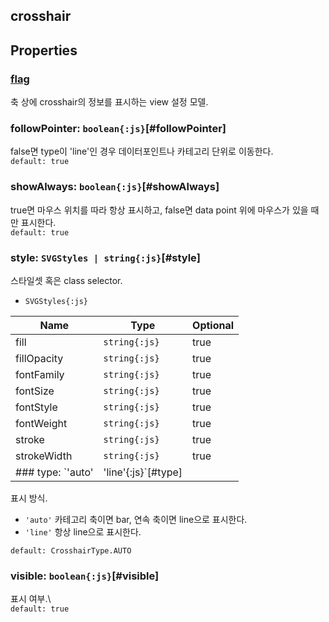 ## crosshair

## Properties

### [flag](./linear/flag)
축 상에 crosshair의 정보를 표시하는 view 설정 모델.  

### followPointer: `boolean{:js}`[#followPointer]
false면 type이 'line'인 경우 데이터포인트나 카테고리 단위로 이동한다.  
`default: true`  

### showAlways: `boolean{:js}`[#showAlways]
true면 마우스 위치를 따라 항상 표시하고, false면 data point 위에 마우스가 있을 때만 표시한다.  
`default: true`  

### style: `SVGStyles | string{:js}`[#style]
스타일셋 혹은 class selector.  
- `SVGStyles{:js}` 

| Name | Type | Optional |  
| ----- | ----- | ----- |  
| fill | `string{:js}` | true |  
| fillOpacity | `string{:js}` | true |  
| fontFamily | `string{:js}` | true |  
| fontSize | `string{:js}` | true |  
| fontStyle | `string{:js}` | true |  
| fontWeight | `string{:js}` | true |  
| stroke | `string{:js}` | true |  
| strokeWidth | `string{:js}` | true |
### type: `'auto'|'line'{:js}`[#type]
표시 방식.  
- `'auto'` 카테고리 축이면 bar, 연속 축이면 line으로 표시한다.
- `'line'` 항상 line으로 표시한다.

`default: CrosshairType.AUTO`  

### visible: `boolean{:js}`[#visible]
표시 여부.\  
`default: true`  
